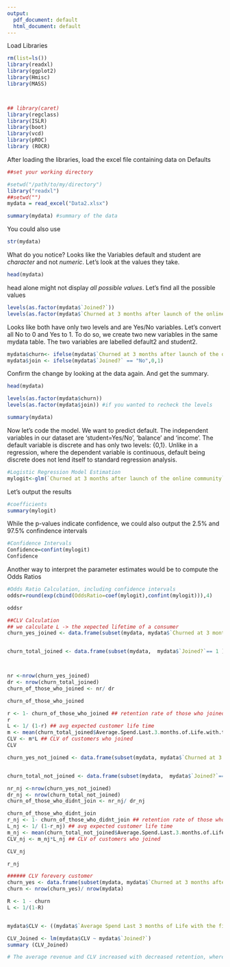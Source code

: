 ---
output:
  pdf_document: default
  html_document: default
---
Load Libraries

```{r}
rm(list=ls())
library(readxl)
library(ggplot2)
library(Hmisc)
library(MASS)



## library(caret)
library(regclass)
library(ISLR)
library(boot)
library(vcd)
library(pROC)
library (ROCR)
```


After loading the libraries, load the excel file containing data on Defaults

```{r}

##set your working directory

#setwd("/path/to/my/directory")
library("readxl")
##setwd("")
mydata = read_excel("Data2.xlsx")

summary(mydata) #summary of the data
```
You could also use

```{r}
str(mydata)
```


What do you notice? Looks like the Variables default and student are *character* and not *numeric*. Let's look at the values they take.

```{r}
head(mydata)
```

head alone might not display _all possible values_. Let's find all the possible values

```{r}
levels(as.factor(mydata$`Joined?`))
levels(as.factor(mydata$`Churned at 3 months after launch of the online community`))

```


Looks like both have only two levels and are Yes/No variables. Let's convert all No to 0 and Yes to 1. To do so, we create two new variables in the same mydata table. The two variables are labelled default2 and student2.


```{r}
mydata$churn<- ifelse(mydata$`Churned at 3 months after launch of the online community` == "No",0,1)
mydata$join <- ifelse(mydata$`Joined?` == "No",0,1)
```

Confirm the change by looking at the data again. And get the summary.

```{r}
head(mydata)

levels(as.factor(mydata$churn))
levels(as.factor(mydata$join)) #if you wanted to recheck the levels
```
```{r}
summary(mydata)
```

Now let's code the model. We want to predict default. The independent variables in our dataset are 'student=Yes/No', 'balance' and 'income'. The default variable is discrete and has only two levels: {0,1}. Unlike in a regression, where the dependent variable is continuous, default being discrete does not lend itself to standard regression analysis.

```{r}
#Logistic Regression Model Estimation
mylogit<-glm(`Churned at 3 months after launch of the online community`~ `Average Spend Last 3 months of Life with the firm`+ `Joined?`+ `Customer Age with Firm at time of launching the online community` ,data=mydata,family=binomial(link="logit"))
```


Let's output the results

```{r}
#coefficients
summary(mylogit)
```

While the p-values indicate confidence, we could also output the 2.5% and 97.5% confindence intervals
```{r}
#Confidence Intervals
Confidence=confint(mylogit) 
Confidence
```

Another way to interpret the parameter estimates would be to compute the Odds Ratios

```{r}
#Odds Ratio Calculation, including confidence intervals
oddsr=round(exp(cbind(OddsRatio=coef(mylogit),confint(mylogit))),4)

oddsr

##CLV Calculation 
## we calculate L -> the xepected lifetime of a consumer 
churn_yes_joined <- data.frame(subset(mydata, mydata$`Churned at 3 months after launch of the online community`== 1 &  mydata$`Joined?`== 1 ))


churn_total_joined <- data.frame(subset(mydata,  mydata$`Joined?`== 1 ))



nr <-nrow(churn_yes_joined)
dr <- nrow(churn_total_joined)
churn_of_those_who_joined <- nr/ dr

churn_of_those_who_joined

r <- 1- churn_of_those_who_joined ## retention rate of those who joined
r
L <- 1/ (1-r) ## avg expected customer life time 
m <- mean(churn_total_joined$Average.Spend.Last.3.months.of.Life.with.the.firm*3)*0.50
CLV <- m*L ## CLV of customers who joined 
CLV 

churn_yes_not_joined <- data.frame(subset(mydata, mydata$`Churned at 3 months after launch of the online community`== 1 &  mydata$`Joined?`== 0 ))


churn_total_not_joined <- data.frame(subset(mydata,  mydata$`Joined?`== 0 ))

nr_nj <-nrow(churn_yes_not_joined)
dr_nj <- nrow(churn_total_not_joined)
churn_of_those_who_didnt_join <- nr_nj/ dr_nj

churn_of_those_who_didnt_join
r_nj <- 1- churn_of_those_who_didnt_join ## retention rate of those who joined
L_nj <- 1/ (1-r_nj) ## avg expected customer life time 
m_nj <- mean(churn_total_not_joined$Average.Spend.Last.3.months.of.Life.with.the.firm*3) *0.50
CLV_nj <- m_nj*L_nj ## CLV of customers who joined 

CLV_nj

r_nj

###### CLV forevery customer 
churn_yes <- data.frame(subset(mydata, mydata$`Churned at 3 months after launch of the online community`== 1 ))
churn <- nrow(churn_yes)/ nrow(mydata)

R <- 1 - churn
L <- 1/(1-R)


mydata$CLV <- ((mydata$`Average Spend Last 3 months of Life with the firm`*0.50) * L)

CLV_Joined <- lm(mydata$CLV ~ mydata$`Joined?`)
summary (CLV_Joined)

```


```{r}
# The average revenue and CLV increased with decreased retention, where the increase in CLV can be attributed to the growth in revenue. However, in the long run as the examination period increases, the CLV being very sensitive to retention rate could be negatively affected by the low retention value. In order to further validate this claim, we recommend the management to run an A/B test of the app on a small sample size and check if the online community causes the change in retention.
```
